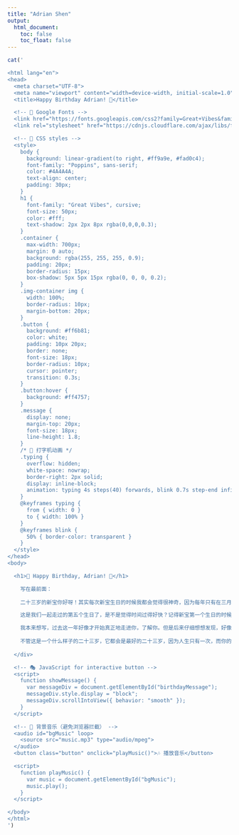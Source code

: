 ```yaml
---
title: "Adrian Shen"
output:
  html_document:
    toc: false
    toc_float: false
---
```


```r
cat('

<html lang="en">
<head>
  <meta charset="UTF-8">
  <meta name="viewport" content="width=device-width, initial-scale=1.0">
  <title>Happy Birthday Adrian! 🎂</title>

  <!-- 🎨 Google Fonts -->
  <link href="https://fonts.googleapis.com/css2?family=Great+Vibes&family=Poppins:wght@300;400;700&display=swap" rel="stylesheet">
  <link rel="stylesheet" href="https://cdnjs.cloudflare.com/ajax/libs/font-awesome/6.4.2/css/all.min.css">

  <!-- 🌟 CSS styles -->
  <style>
    body {
      background: linear-gradient(to right, #ff9a9e, #fad0c4);
      font-family: "Poppins", sans-serif;
      color: #4A4A4A;
      text-align: center;
      padding: 30px;
    }
    h1 {
      font-family: "Great Vibes", cursive;
      font-size: 50px;
      color: #fff;
      text-shadow: 2px 2px 8px rgba(0,0,0,0.3);
    }
    .container {
      max-width: 700px;
      margin: 0 auto;
      background: rgba(255, 255, 255, 0.9);
      padding: 20px;
      border-radius: 15px;
      box-shadow: 5px 5px 15px rgba(0, 0, 0, 0.2);
    }
    .img-container img {
      width: 100%;
      border-radius: 10px;
      margin-bottom: 20px;
    }
    .button {
      background: #ff6b81;
      color: white;
      padding: 10px 20px;
      border: none;
      font-size: 18px;
      border-radius: 10px;
      cursor: pointer;
      transition: 0.3s;
    }
    .button:hover {
      background: #ff4757;
    }
    .message {
      display: none;
      margin-top: 20px;
      font-size: 18px;
      line-height: 1.8;
    }
    /* 🌟 打字机动画 */
    .typing {
      overflow: hidden;
      white-space: nowrap;
      border-right: 2px solid;
      display: inline-block;
      animation: typing 4s steps(40) forwards, blink 0.7s step-end infinite;
    }
    @keyframes typing {
      from { width: 0 }
      to { width: 100% }
    }
    @keyframes blink {
      50% { border-color: transparent }
    }
  </style>
</head>
<body>

  <h1>🎂 Happy Birthday, Adrian! 🎉</h1>

    写在最前面：
    
    二十三岁的新宝你好呀！其实每次新宝生日的时候我都会觉得很神奇，因为每年只有在三月二十三日到五月十二日的这段时间里，我们俩写在纸上的年龄是一样的。感觉像是星轨定期的交错，参宿四与天狼星每七十六年才能相逢一次，而我们的年龄刻度却好像每年都能在时空的某个褶皱里温柔重叠。

    这是我们一起走过的第五个生日了，是不是觉得时间过得好快？记得新宝第一个生日的时候我还不知道送些什么，也不好意思问，刚爱上剪视频的我给你剪了一个三分二十三秒的视频，还一不小心超过零点才发给你。你看了之后说，“突然有点想掉眼泪，但很快又变成了开心”，从那以后我的每一个视频都想承载着这样的使命，如果不能让现实生活中的我们永远保持开心，那至少在点开那些细碎片段的瞬间，能笑中带泪吧。虽然后来我越来越知道什么样的内容能得到更多的浏览，什么样的剪辑能带来更好的观看体验，但还是会在特别迷茫，特别无助的时候点开那几个虽然技术笨拙，但是情感真挚的视频，看着看着，突然释怀，你看，当初青涩的我们，也一步一步走到了现在。

    我本来想写，过去这一年好像才开始真正地走进你，了解你。但是后来仔细想想发现，好像也不是，以前那些也是真正的你。只是我从来没有这么认真地和一个人一起成长，一起看着岁月在对方身上刻出不一样的痕迹，十九岁的我们，本来就和二十三岁的我们不一样。我们都在努力地长大，努力地去拥抱每分每秒都在发生的变化，所以我也应该像拥抱这个因为充满未知而无比可爱的世界一样，拥抱每一个未知的你。我爱你睡着时微微睁开的双眼，也爱你上班前日日不落的早安，我爱你意气风发时扬起的嘴角，也爱你失落无措时滑落的泪滴，我爱你夸奖我时的爱意与温柔，也爱你生我气时的冷漠与回避，我爱你一定要登上山顶的坚定与勇敢，也爱你对原生家庭的不满与恐惧……就像你曾经无数次不解疑惑但最终接纳莫名其妙伤心流泪的我一样，我也想这样对你，在我面前你不用一直意气风发，不用一直温柔体贴，不用一直坚定勇敢…我爱你，锐利的、柔软的、璀璨的、晦暗的，每一个你。
      
    不管这是一个什么样子的二十三岁，它都会是最好的二十三岁，因为人生只有一次，而你的存在本身就是宇宙写下的温柔诗句。我已经迫不及待去拥抱崭新的你啦！
   
  </div>

  <!-- 🎭 JavaScript for interactive button -->
  <script>
    function showMessage() {
      var messageDiv = document.getElementById("birthdayMessage");
      messageDiv.style.display = "block";
      messageDiv.scrollIntoView({ behavior: "smooth" });
    }
  </script>

  <!-- 🎵 背景音乐（避免浏览器拦截） -->
  <audio id="bgMusic" loop>
    <source src="music.mp3" type="audio/mpeg">
  </audio>
  <button class="button" onclick="playMusic()">🎶 播放音乐</button>

  <script>
    function playMusic() {
      var music = document.getElementById("bgMusic");
      music.play();
    }
  </script>

</body>
</html>
')

```
